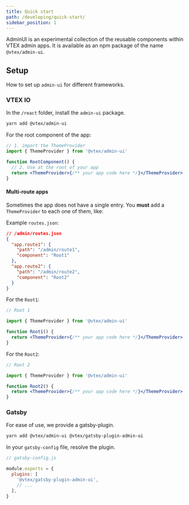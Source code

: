 ```yaml
---
title: Quick start
path: /developing/quick-start/
sidebar_position: 1
---
```


AdminUI is an experimental collection of the reusable components within VTEX admin apps. It is available as an npm package of the name `@vtex/admin-ui`.

## Setup

How to set up `admin-ui` for different frameworks.

### VTEX IO

In the `/react` folder, install the `admin-ui` package.

```sh isStatic
yarn add @vtex/admin-ui
```

For the root component of the app:

```jsx isStatic
// 1. import the ThemeProvider
import { ThemeProvider } from '@vtex/admin-ui'

function RootComponent() {
  // 2. Use at the root of your app
  return <ThemeProvider>{/** your app code here */}</ThemeProvider>
}
```

#### Multi-route apps

Sometimes the app does not have a single entry. You **must** add a `ThemeProvider` to each one of them, like:

Example `routes.json`:

```json isStatic
// /admin/routes.json
{
  "app.route1": {
    "path": "/admin/route1",
    "component": "Root1"
  },
  "app.route2": {
    "path": "/admin/route2",
    "component": "Root2"
  }
}
```

For the `Root1`:

```jsx isStatic
// Root 1

import { ThemeProvider } from '@vtex/admin-ui'

function Root1() {
  return <ThemeProvider>{/** your app code here */}</ThemeProvider>
}
```

For the `Root2`:

```jsx isStatic
// Root 2

import { ThemeProvider } from '@vtex/admin-ui'

function Root2() {
  return <ThemeProvider>{/** your app code here */}</ThemeProvider>
}
```

### Gatsby

For ease of use, we provide a gatsby-plugin.

```sh isStatic
yarn add @vtex/admin-ui @vtex/gatsby-plugin-admin-ui
```

In your `gatsby-config` file, resolve the plugin.

```js isStatic
// gatsby-config.js

module.exports = {
  plugins: [
    '@vtex/gatsby-plugin-admin-ui',
    // ...
  ],
}
```
